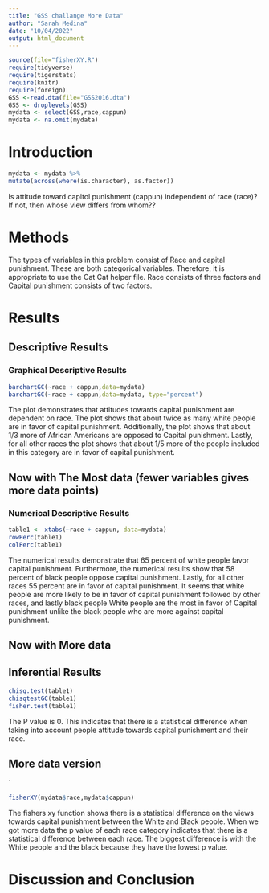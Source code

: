 ```yaml
---
title: "GSS challange More Data"
author: "Sarah Medina"
date: "10/04/2022"
output: html_document
---
```








```r
source(file="fisherXY.R")
require(tidyverse)
require(tigerstats)
require(knitr)
require(foreign)
GSS <-read.dta(file="GSS2016.dta")
GSS <- droplevels(GSS)
mydata <- select(GSS,race,cappun)
mydata <- na.omit(mydata)
```

# Introduction

```r
mydata <- mydata %>%
mutate(across(where(is.character), as.factor))
```
<!--In this section you explain what you are trying to show.  Where did the data come from?  What is the research or other question you are trying to answer?.  If you skimp in this section expect to be marked down in your grade. Paint a picture of the project a couple of paragraphs is expected!-->

Is attitude toward capitol punishment (cappun) independent of race (race)?
If not, then whose view differs from whom??

# Methods
 The types of variables in this problem consist of Race and capital punishment.
 These are both categorical variables. Therefore, it is appropriate to use the 
 Cat Cat helper file. Race consists of three factors and Capital punishment
 consists of two factors. 
<!--Decide on your methods:  use "variable analysis" or other appropriate descriptors.  Make sure to choose at least one graphical method and at least one numerical method. Discuss what data manipulations may be needed for example subsetting or other binning procedures and what sort of graphical displays and inferential tools will be used!-->

# Results

<!--Divide this section into two sub-sections:  One for your descriptive  results and one for your inferential results.!-->

## Descriptive Results

### Graphical Descriptive Results

```r
barchartGC(~race + cappun,data=mydata)
barchartGC(~race + cappun,data=mydata, type="percent")

```


The plot demonstrates that attitudes towards capital punishment are dependent on race. The plot shows that about twice as many white people are in favor of capital punishment. Additionally, the plot shows that about 1/3 more of African Americans are opposed to Capital punishment. Lastly, for all other races the plot shows that about 1/5 more of the people included in this category are in favor of capital punishment.

<!--Graphical results here.  Make sure to show your code.  Provide appropriate labels for axes, giving units if possible, and provide a good title for the graph, too.  Use the graphical results to describe the patterns if any that exist in the data as focused toward the research question. Bottom line is to explain the features of the graph that are relevant to conforming or departing to what is expected by your null hypothesis !-->



## Now with The Most data (fewer variables gives more data points)



### Numerical Descriptive Results

```r
table1 <- xtabs(~race + cappun, data=mydata)
rowPerc(table1)
colPerc(table1)
```

The numerical results demonstrate that 65 percent of white people favor capital punishment. Furthermore, the numerical results show that 58 percent of black people oppose capital punishment. Lastly, for all other races 55 percent are in favor of capital punishment. It seems that white people are more likely to be in favor of capital punishment followed by other races, and lastly black people White people are the most in favor of Capital punishment unlike the black people who are more against capital punishment.  
<!--Numerical results go here. Use the numerical results to describe the patterns if any that exist in the data as focused toward the research question!-->




## Now with More data



## Inferential Results


```r
chisq.test(table1)
chisqtestGC(table1)
fisher.test(table1)
```

The P value is 0. This indicates that there is a statistical difference when taking into account people attitude towards capital punishment and their race.
<!--State hypothesis clearly.  Make sure your discussion of the inferential test covers all the aspects that the test output produces, such as test statistic, p-value etc.  Make a decision about the null hypothesis, explain the assumptions on which the selected test/procedure was based, and why the chosen procedure satisfys the assumptions and is appropriate to answer the research question!-->

## More data version
`
```r
fisherXY(mydata$race,mydata$cappun)
```
The fishers xy function shows there is a statistical difference on the views towards
capital punishment between the White and Black people. When we got more data the  p value of each race category indicates that there is a statistical difference between each race. The biggest difference is with the White people and the black because they have the lowest p value.



# Discussion and Conclusion

<!--Discussion and conclusion here.  If you found a relationship be sure to consider whether the relationship occurs because one of the variavbles causes the other, or whether they perhasps are related for some other reason.  Watch the chapter 6 videos from the GeorgeTown videos collection.!-->

